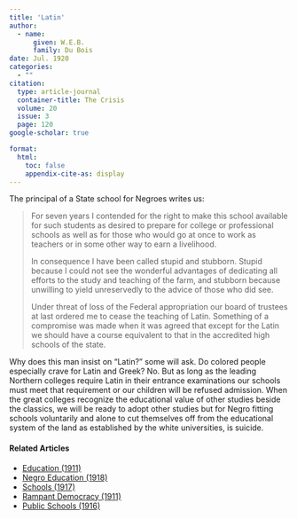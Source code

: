 ```yaml
---
title: 'Latin'
author:
  - name:
      given: W.E.B.
      family: Du Bois
date: Jul. 1920
categories: 
  - ""
citation: 
  type: article-journal
  container-title: The Crisis
  volume: 20
  issue: 3
  page: 120
google-scholar: true

format:
  html:
    toc: false
    appendix-cite-as: display
---
```




The principal of a State school for Negroes writes us:

> For seven years I contended for the right to make this school available
for such students as desired to prepare for college or professional
schools as well as for those who would go at once to work as teachers or
in some other way to earn a livelihood.  
> 
> In consequence I have been called stupid and stubborn. Stupid because I
could not see the wonderful advantages of dedicating all efforts to the
study and teaching of the farm, and stubborn because unwilling to yield
unreservedly to the advice of those who did see.    
> 
> Under threat of loss of the Federal appropriation our board of trustees
at last ordered me to cease the teaching of Latin. Something of a
compromise was made when it was agreed that except for the Latin we
should have a course equivalent to that in the accredited high schools
of the state.

Why does this man insist on "Latin?" some will ask. Do colored people
especially crave for Latin and Greek? No. But as long as the leading
Northern colleges require Latin in their entrance examinations our
schools must meet that requirement or our children will be refused
admission. When the great colleges recognize the educational value of
other studies beside the classics, we will be ready to adopt other
studies but for Negro fitting schools voluntarily and alone to cut
themselves off from the educational system of the land as established by
the white universities, is suicide.

<!-- Similar articles start here -->
<div  class="clear-wrap"></div>

#### Related Articles

* [Education (1911)](/Volumes/01/04/education.html)
* [Negro Education (1918)](/Volumes/15/04/negro_education.html)
* [Schools (1917)](/Volumes/13/03/schools.html)
* [Rampant Democracy (1911)](/Volumes/01/04/rampant_democracy.html)
* [Public Schools (1916)](/Volumes/12/01/salutations.html)

<!-- Similar articles end here -->
